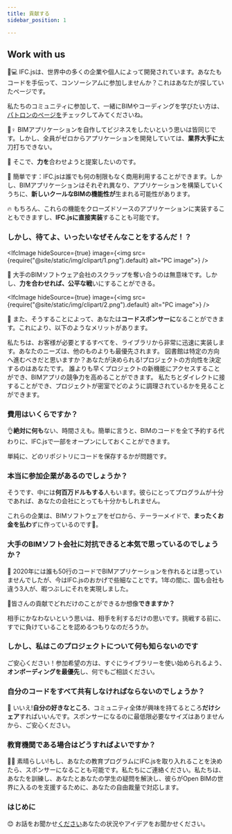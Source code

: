 ```yaml
---
title: 貢献する
sidebar_position: 1

---
```



## Work with us

👩💻 IFC.jsは、世界中の多くの企業や個人によって開発されています。あなたもコードを手伝って、コンソーシアムに参加しませんか？これはあなたが探していたページです。

<IfcCard>
  私たちのコミュニティに参加して、一緒にBIMやコーディングを学びたい方は、<a href="https://ifcjs.github.io/info/docs/Patreon">パトロンのページを</a>チェックしてみてくださいね。
</IfcCard>

🤷♀️ BIMアプリケーションを自作してビジネスをしたいという思いは皆同じです。しかし、全員がゼロからアプリケーションを開発していては、<strong>業界大手に</strong>太刀打ちできない。

🤝 そこで、<strong>力を</strong>合わせようと提案したいのです。

👨 簡単です：IFC.jsは誰でも何の制限もなく商用利用することができます。しかし、BIMアプリケーションはそれぞれ異なり、アプリケーションを構築していくうちに、<strong>新しいクールなBIMの機能性が</strong>生まれる可能性があります。

🔥 もちろん、これらの機能をクローズドソースのアプリケーションに実装することもできますし、<strong>IFC.jsに直接実装</strong>することも可能です。

### しかし、待てよ、いったいなぜそんなことをするんだ！？

<IfcImage hideSource={true} image={<img src={require("@site/static/img/clipart/1.png").default} alt="PC image"></img>} />

💪 大手のBIMソフトウェア会社のスクラップを奪い合うのは無意味です。しかし、<strong>力を合わせれば、公平な戦</strong>いにすることができる。

<IfcImage hideSource={true} image={<img src={require("@site/static/img/clipart/2.png").default} alt="PC image"></img>} />

🤖 また、そうすることによって、あなたは<strong>コードスポンサーに</strong>なることができます。これにより、以下のようなメリットがあります。

<IfcCard icon="🏆" title="お客様のニーズを最優先">
  私たちは、お客様が必要とするすべてを、ライブラリから非常に迅速に実装します。あなたのニーズは、他のものよりも最優先されます。
</IfcCard>

<IfcCard icon="🥇" title="意思決定力">
  図書館は特定の方向へ進むべきだと思いますか？あなたが決められる!プロジェクトの方向性を決定するのはあなたです。
</IfcCard>

<IfcCard icon="🚀" title="新機能への早期アクセス">
  誰よりも早くプロジェクトの新機能にアクセスすることができ、BIMアプリの競争力を高めることができます。
</IfcCard>

<IfcCard icon="👥" title="メンテナ専用チャットへのアクセス">
  私たちとダイレクトに接することができ、プロジェクトが密室でどのように調理されているかを見ることができます。
</IfcCard>

### 費用はいくらですか？

👌<strong>絶対に何も</strong>ない、時間さえも。簡単に言うと、BIMのコードを全て予約する代わりに、IFC.jsで一部をオープンにしておくことができます。

<IfcAlert>単純に、どのリポジトリにコードを保存するかが問題です。</IfcAlert>

### 本当に参加企業があるのでしょうか？

そうです、中には<strong>何百万ドルもする</strong>人もいます。彼らにとってプログラムが十分であれば、あなたの会社にとっても十分かもしれません。

これらの企業は、BIMソフトウェアをゼロから、テーラーメイドで、<strong>まったくお金を払わ</strong>ずに作っているのです💢。

### 大手のBIMソフト会社に対抗できると本気で思っているのでしょうか？

🌈 2020年には誰も50行のコードでBIMアプリケーションを作れるとは思っていませんでしたが、今はIFC.jsのおかげで些細なことです。1年の間に、国も会社も違う3人が、暇つぶしにそれを実現しました。

🤝皆さんの貢献でどれだけのことができるか想像<strong>できますか？</strong>

<IfcCard>相手にかなわないという思いは、相手を利するだけの思いです。挑戦する前に、すでに負けていることを認めるつもりなのだろうか。</IfcCard>

### しかし、私はこのプロジェクトについて何も知らないのです

ご安心ください！参加希望の方は、すぐにライブラリーを使い始められるよう、<strong>オンボーディングを最優先</strong>し、何でもご相談ください。

### 自分のコードをすべて共有しなければならないのでしょうか？

🔑 いいえ!<strong>自分の好きなところ</strong>、コミュニティ全体が興味を持てるところ<strong>だけシェア</strong>すればいいんです。スポンサーになるのに最低限必要なサイズはありませんから、ご安心ください。

### 教育機関である場合はどうすればよいですか？

👩🏫 素晴らしい!もし、あなたの教育プログラムにIFC.jsを取り入れることを決めたら、スポンサーになることも可能です。私たちにご連絡ください。私たちは、あなたを訓練し、あなたとあなたの学生の疑問を解決し、彼らがOpen BIMの世界に入るのを支援するために、あなたの自由裁量で対応します。

### はじめに

😊 お話をお聞かせ<a href="https://discord.gg/FXfyR4XrKT">ください</a>あなたの状況やアイデアをお聞かせください。
